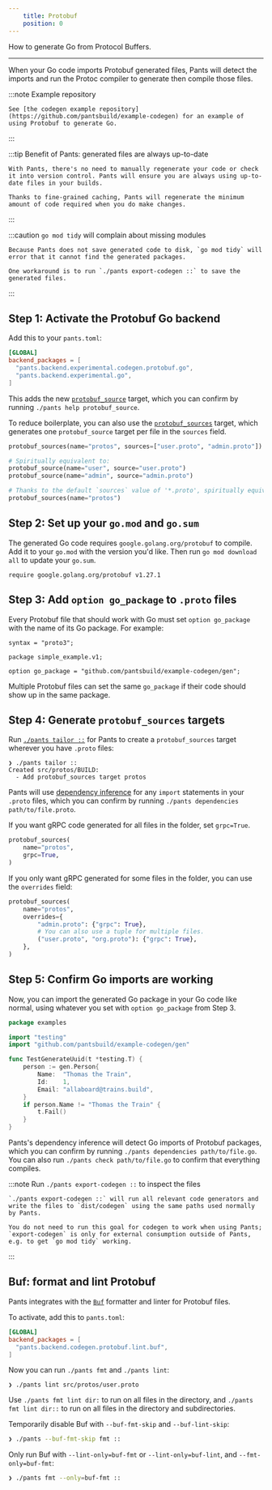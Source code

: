 ```yaml
---
    title: Protobuf
    position: 0
---
```


How to generate Go from Protocol Buffers.

---

When your Go code imports Protobuf generated files, Pants will detect the imports and run the Protoc compiler to generate then compile those files.

:::note Example repository

    See [the codegen example repository](https://github.com/pantsbuild/example-codegen) for an example of using Protobuf to generate Go.

:::

:::tip Benefit of Pants: generated files are always up-to-date

    With Pants, there's no need to manually regenerate your code or check it into version control. Pants will ensure you are always using up-to-date files in your builds.

    Thanks to fine-grained caching, Pants will regenerate the minimum amount of code required when you do make changes.

:::

:::caution `go mod tidy` will complain about missing modules

    Because Pants does not save generated code to disk, `go mod tidy` will error that it cannot find the generated packages.

    One workaround is to run `./pants export-codegen ::` to save the generated files.

:::

## Step 1: Activate the Protobuf Go backend

Add this to your `pants.toml`:

```toml title="pants.toml"
[GLOBAL]
backend_packages = [
  "pants.backend.experimental.codegen.protobuf.go",
  "pants.backend.experimental.go",
]
```

This adds the new [`protobuf_source`](../../../reference/targets/protobuf_source.mdx) target, which you can confirm by running `./pants help protobuf_source`.

To reduce boilerplate, you can also use the [`protobuf_sources`](../../../reference/targets/protobuf_sources.mdx) target, which generates one `protobuf_source` target per file in the `sources` field.

```python title="BUILD"
protobuf_sources(name="protos", sources=["user.proto", "admin.proto"])

# Spiritually equivalent to:
protobuf_source(name="user", source="user.proto")
protobuf_source(name="admin", source="admin.proto")

# Thanks to the default `sources` value of '*.proto', spiritually equivalent to:
protobuf_sources(name="protos")
```

## Step 2: Set up your `go.mod` and `go.sum`

The generated Go code requires `google.golang.org/protobuf` to compile. Add it to your `go.mod` with the version you'd like. Then run `go mod download all` to update your `go.sum`.

```text title="go.mod"
require google.golang.org/protobuf v1.27.1
```

## Step 3: Add `option go_package` to `.proto` files

Every Protobuf file that should work with Go must set `option go_package` with the name of its Go package. For example:

```text title="src/protos/example/v1/person.proto"
syntax = "proto3";

package simple_example.v1;

option go_package = "github.com/pantsbuild/example-codegen/gen";
```

Multiple Protobuf files can set the same `go_package` if their code should show up in the same package.

## Step 4: Generate `protobuf_sources` targets

Run [`./pants tailor ::`](../../getting-started/getting-started/initial-configuration.mdx#5-generate-build-files) for Pants to create a `protobuf_sources` target wherever you have `.proto` files:

```
❯ ./pants tailor ::
Created src/protos/BUILD:
  - Add protobuf_sources target protos
```

Pants will use [dependency inference](../../using-pants/key-concepts/targets-and-build-files.mdx) for any `import` statements in your `.proto` files, which you can confirm by running `./pants dependencies path/to/file.proto`.

If you want gRPC code generated for all files in the folder, set `grpc=True`.

```python title="src/proto/example/BUILD"
protobuf_sources(
    name="protos",
    grpc=True,
)
```

If you only want gRPC generated for some files in the folder, you can use the `overrides` field:

```python title="src/proto/example/BUILD"
protobuf_sources(
    name="protos",
    overrides={
        "admin.proto": {"grpc": True},
        # You can also use a tuple for multiple files.
        ("user.proto", "org.proto"): {"grpc": True},
    },
)
```

## Step 5: Confirm Go imports are working

Now, you can import the generated Go package in your Go code like normal, using whatever you set with `option go_package` from Step 3.

```go title="src/go/examples/proto_test.go"
package examples

import "testing"
import "github.com/pantsbuild/example-codegen/gen"

func TestGenerateUuid(t *testing.T) {
	person := gen.Person{
		Name:  "Thomas the Train",
		Id:    1,
		Email: "allaboard@trains.build",
	}
	if person.Name != "Thomas the Train" {
		t.Fail()
	}
}
```

Pants's dependency inference will detect Go imports of Protobuf packages, which you can confirm by running `./pants dependencies path/to/file.go`. You can also run `./pants check path/to/file.go` to confirm that everything compiles.

:::note Run `./pants export-codegen ::` to inspect the files

    `./pants export-codegen ::` will run all relevant code generators and write the files to `dist/codegen` using the same paths used normally by Pants.

    You do not need to run this goal for codegen to work when using Pants; `export-codegen` is only for external consumption outside of Pants, e.g. to get `go mod tidy` working.

:::

## Buf: format and lint Protobuf

Pants integrates with the [`Buf`](https://buf.build/blog/introducing-buf-format) formatter and linter for Protobuf files.

To activate, add this to `pants.toml`:

```toml title="pants.toml"
[GLOBAL]
backend_packages = [
  "pants.backend.codegen.protobuf.lint.buf",
]
```

Now you can run `./pants fmt` and `./pants lint`:

```
❯ ./pants lint src/protos/user.proto
```

Use `./pants fmt lint dir:` to run on all files in the directory, and `./pants fmt lint dir::` to run on all files in the directory and subdirectories.

Temporarily disable Buf with `--buf-fmt-skip` and `--buf-lint-skip`:

```bash
❯ ./pants --buf-fmt-skip fmt ::
```

Only run Buf with `--lint-only=buf-fmt` or `--lint-only=buf-lint`, and `--fmt-only=buf-fmt`:

```bash
❯ ./pants fmt --only=buf-fmt ::
```
